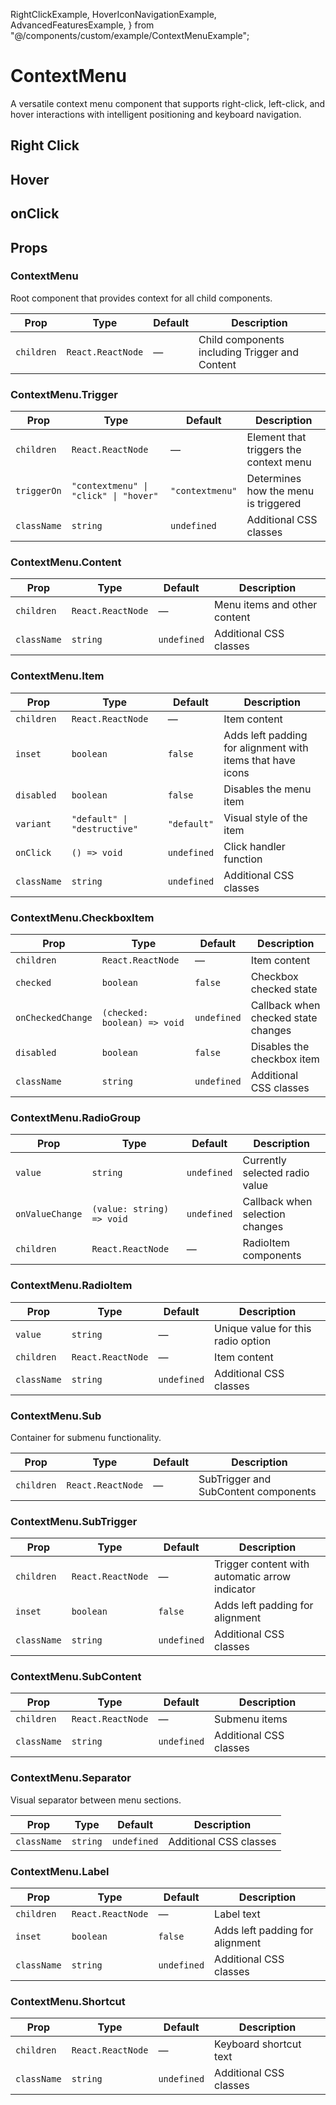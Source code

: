   RightClickExample,
  HoverIconNavigationExample,
  AdvancedFeaturesExample,
} from "@/components/custom/example/ContextMenuExample";

# ContextMenu

A versatile context menu component that supports right-click, left-click, and hover interactions with intelligent positioning and keyboard navigation.

<InstallTabs components="ContextMenu" />

## Right Click

<RightClickExample />

## Hover

<HoverIconNavigationExample />

## onClick

<AdvancedFeaturesExample />

## Props

### ContextMenu

Root component that provides context for all child components.

| Prop       | Type              | Default | Description                                    |
| ---------- | ----------------- | ------- | ---------------------------------------------- |
| `children` | `React.ReactNode` | —       | Child components including Trigger and Content |

### ContextMenu.Trigger

| Prop        | Type                                  | Default         | Description                            |
| ----------- | ------------------------------------- | --------------- | -------------------------------------- |
| `children`  | `React.ReactNode`                     | —               | Element that triggers the context menu |
| `triggerOn` | `"contextmenu" \| "click" \| "hover"` | `"contextmenu"` | Determines how the menu is triggered   |
| `className` | `string`                              | `undefined`     | Additional CSS classes                 |

### ContextMenu.Content

| Prop        | Type              | Default     | Description                  |
| ----------- | ----------------- | ----------- | ---------------------------- |
| `children`  | `React.ReactNode` | —           | Menu items and other content |
| `className` | `string`          | `undefined` | Additional CSS classes       |

### ContextMenu.Item

| Prop        | Type                         | Default     | Description                                                |
| ----------- | ---------------------------- | ----------- | ---------------------------------------------------------- |
| `children`  | `React.ReactNode`            | —           | Item content                                               |
| `inset`     | `boolean`                    | `false`     | Adds left padding for alignment with items that have icons |
| `disabled`  | `boolean`                    | `false`     | Disables the menu item                                     |
| `variant`   | `"default" \| "destructive"` | `"default"` | Visual style of the item                                   |
| `onClick`   | `() => void`                 | `undefined` | Click handler function                                     |
| `className` | `string`                     | `undefined` | Additional CSS classes                                     |

### ContextMenu.CheckboxItem

| Prop              | Type                         | Default     | Description                         |
| ----------------- | ---------------------------- | ----------- | ----------------------------------- |
| `children`        | `React.ReactNode`            | —           | Item content                        |
| `checked`         | `boolean`                    | `false`     | Checkbox checked state              |
| `onCheckedChange` | `(checked: boolean) => void` | `undefined` | Callback when checked state changes |
| `disabled`        | `boolean`                    | `false`     | Disables the checkbox item          |
| `className`       | `string`                     | `undefined` | Additional CSS classes              |

### ContextMenu.RadioGroup

| Prop            | Type                      | Default     | Description                     |
| --------------- | ------------------------- | ----------- | ------------------------------- |
| `value`         | `string`                  | `undefined` | Currently selected radio value  |
| `onValueChange` | `(value: string) => void` | `undefined` | Callback when selection changes |
| `children`      | `React.ReactNode`         | —           | RadioItem components            |

### ContextMenu.RadioItem

| Prop        | Type              | Default     | Description                        |
| ----------- | ----------------- | ----------- | ---------------------------------- |
| `value`     | `string`          | —           | Unique value for this radio option |
| `children`  | `React.ReactNode` | —           | Item content                       |
| `className` | `string`          | `undefined` | Additional CSS classes             |

### ContextMenu.Sub

Container for submenu functionality.

| Prop       | Type              | Default | Description                          |
| ---------- | ----------------- | ------- | ------------------------------------ |
| `children` | `React.ReactNode` | —       | SubTrigger and SubContent components |

### ContextMenu.SubTrigger

| Prop        | Type              | Default     | Description                                    |
| ----------- | ----------------- | ----------- | ---------------------------------------------- |
| `children`  | `React.ReactNode` | —           | Trigger content with automatic arrow indicator |
| `inset`     | `boolean`         | `false`     | Adds left padding for alignment                |
| `className` | `string`          | `undefined` | Additional CSS classes                         |

### ContextMenu.SubContent

| Prop        | Type              | Default     | Description            |
| ----------- | ----------------- | ----------- | ---------------------- |
| `children`  | `React.ReactNode` | —           | Submenu items          |
| `className` | `string`          | `undefined` | Additional CSS classes |

### ContextMenu.Separator

Visual separator between menu sections.

| Prop        | Type     | Default     | Description            |
| ----------- | -------- | ----------- | ---------------------- |
| `className` | `string` | `undefined` | Additional CSS classes |

### ContextMenu.Label

| Prop        | Type              | Default     | Description                     |
| ----------- | ----------------- | ----------- | ------------------------------- |
| `children`  | `React.ReactNode` | —           | Label text                      |
| `inset`     | `boolean`         | `false`     | Adds left padding for alignment |
| `className` | `string`          | `undefined` | Additional CSS classes          |

### ContextMenu.Shortcut

| Prop        | Type              | Default     | Description            |
| ----------- | ----------------- | ----------- | ---------------------- |
| `children`  | `React.ReactNode` | —           | Keyboard shortcut text |
| `className` | `string`          | `undefined` | Additional CSS classes |
